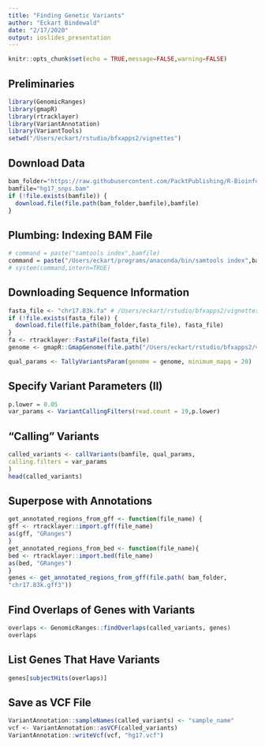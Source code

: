```yaml
---
title: "Finding Genetic Variants"
author: "Eckart Bindewald"
date: "2/17/2020"
output: ioslides_presentation
---
```


```r
knitr::opts_chunk$set(echo = TRUE,message=FALSE,warning=FALSE)
```

## Preliminaries

```r
library(GenomicRanges)
library(gmapR)
library(rtracklayer)
library(VariantAnnotation)
library(VariantTools)
setwd("/Users/eckart/rstudio/bfxapps2/vignettes")
```


## Download Data

```r
bam_folder="https://raw.githubusercontent.com/PacktPublishing/R-Bioinformatics-Cookbook/master/datasets/ch2"
bamfile="hg17_snps.bam"
if (!file.exists(bamfile)) {
  download.file(file.path(bam_folder,bamfile),bamfile)
}

```

## Plumbing: Indexing BAM File

```r
# command = paste("samtools index",bamfile) 
command = paste("/Users/eckart/programs/anaconda/bin/samtools index",bamfile) # hg17_snps.bam
# system(command,intern=TRUE)
```

## Downloading Sequence Information

```r

fasta_file <- "chr17.83k.fa" # /Users/eckart/rstudio/bfxapps2/vignettes/chr17.83k.fa"
if (!file.exists(fasta_file)) {
  download.file(file.path(bam_folder,fasta_file), fasta_file)
}
fa <- rtracklayer::FastaFile(fasta_file)
genome <- gmapR::GmapGenome(file.path("/Users/eckart/rstudio/bfxapps2/vignettes",fa), create=TRUE)
```


```r
qual_params <- TallyVariantsParam(genome = genome, minimum_mapq = 20)
```

## Specify Variant Parameters (II)

```r
p.lower = 0.05
var_params <- VariantCallingFilters(read.count = 19,p.lower)
```


## "Calling" Variants

```r
called_variants <- callVariants(bamfile, qual_params,
calling.filters = var_params
)
head(called_variants)
```

## Superpose with Annotations

```r
get_annotated_regions_from_gff <- function(file_name) {
gff <- rtracklayer::import.gff(file_name)
as(gff, "GRanges")
}
get_annotated_regions_from_bed <- function(file_name){
bed <- rtracklayer::import.bed(file_name)
as(bed, "GRanges")
}
genes <- get_annotated_regions_from_gff(file.path( bam_folder,
"chr17.83k.gff3"))
```

## Find Overlaps of Genes with Variants

```r
overlaps <- GenomicRanges::findOverlaps(called_variants, genes)
overlaps
```


## List Genes That Have Variants

```r
genes[subjectHits(overlaps)]
```

## Save as VCF File

```r
VariantAnnotation::sampleNames(called_variants) <- "sample_name"
vcf <- VariantAnnotation::asVCF(called_variants)
VariantAnnotation::writeVcf(vcf, "hg17.vcf")
```
